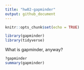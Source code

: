 ```yaml
---
title: "hw02-gapminder"
output: github_document
---
```


```r
knitr::opts_chunk$set(echo = TRUE)
```

```r
library(gapminder)
library(tidyverse)
```

What is gapminder, anyway?
```r
?gapminder
summary(gapminder)
```

